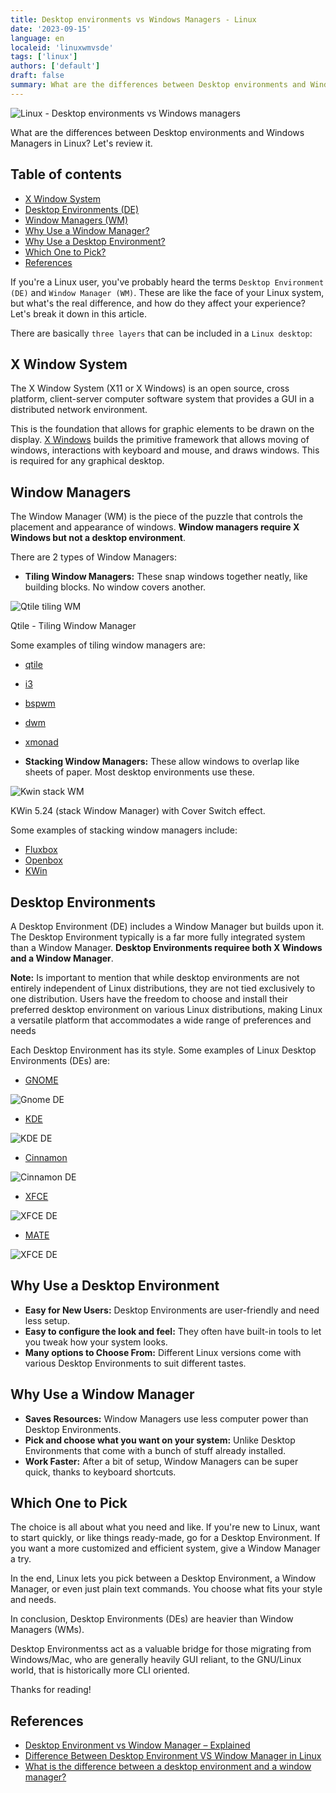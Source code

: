 ```yaml
---
title: Desktop environments vs Windows Managers - Linux
date: '2023-09-15'
language: en
localeid: 'linuxwmvsde'
tags: ['linux']
authors: ['default']
draft: false
summary: What are the differences between Desktop environments and Windows Managers in Linux? Let's review it.
---
```


<div className="flex justify-center">
  <div className="w-full max-w-screen-md overflow-hidden">
    <img
      src="/static/images/2023-09-15-linux-desktop-environments-vs-window-managers/budgie-desktop.jpg"
      alt="Linux - Desktop environments vs Windows managers"
      className="mx-auto"
    />
  </div>
</div>

What are the differences between Desktop environments and Windows Managers in Linux? Let's review it.

## Table of contents

* [X Window System](#x-window-system)
* [Desktop Environments (DE)](#desktop-environments)
* [Window Managers (WM)](#window-managers)
* [Why Use a Window Manager?](#why-use-a-window-manager)
* [Why Use a Desktop Environment?](#why-use-a-desktop-environment)
* [Which One to Pick?](#which-one-to-pick)
* [References](#references)


If you're a Linux user, you've probably heard the terms `Desktop Environment (DE)` and `Window Manager (WM)`. These are like the face of your Linux system, but what's the real difference, and how do they affect your experience? Let's break it down in this article.


There are basically `three layers` that can be included in a `Linux desktop`:

## X Window System

The X Window System (X11 or X Windows) is an open source, cross platform, client-server computer software system that provides a GUI in a distributed network environment. 

This is the foundation that allows for graphic elements to be drawn on the display. [X Windows](https://en.wikipedia.org/wiki/X_Window_System) builds the primitive framework that allows moving of windows, interactions with keyboard and mouse, and draws windows. This is required for any graphical desktop.

## Window Managers

The Window Manager (WM) is the piece of the puzzle that controls the placement and appearance of windows. __Window managers require X Windows but not a desktop environment__.

There are 2 types of Window Managers:

* __Tiling Window Managers:__ These snap windows together neatly, like building blocks. No window covers another. 

![Qtile tiling WM](/static/images/2023-09-15-linux-desktop-environments-vs-window-managers/qtile_tiling_WM.png)

Qtile - Tiling Window Manager

Some examples of tiling window managers are: 
* [qtile](https://qtile.org/)
* [i3](https://i3wm.org/)
* [bspwm](https://github.com/baskerville/bspwm)
* [dwm](https://dwm.suckless.org/)
* [xmonad](https://xmonad.org/)

* __Stacking Window Managers:__ These allow windows to overlap like sheets of paper. Most desktop environments use these. 

![Kwin stack WM](/static/images/2023-09-15-linux-desktop-environments-vs-window-managers/kwin_stacl_WM.png)

KWin 5.24 (stack Window Manager) with Cover Switch effect.

Some examples of stacking window managers include:
* [Fluxbox](http://fluxbox.org/)
* [Openbox](http://openbox.org/wiki/Main_Page)
* [KWin](https://en.wikipedia.org/wiki/KWin)

## Desktop Environments

A Desktop Environment (DE) includes a Window Manager but builds upon it. The Desktop Environment typically is a far more fully integrated system than a Window Manager. __Desktop Environments requiree both X Windows and a Window Manager__.

__Note:__ Is important to mention that while desktop environments are not entirely independent of Linux distributions, they are not tied exclusively to one distribution. Users have the freedom to choose and install their preferred desktop environment on various Linux distributions, making Linux a versatile platform that accommodates a wide range of preferences and needs

Each Desktop Environment has its style. Some examples of Linux Desktop Environments (DEs) are:

* [GNOME](https://www.gnome.org/getting-gnome/)

![Gnome DE](/static/images/2023-09-15-linux-desktop-environments-vs-window-managers/GNOME_DE.webp)

* [KDE](https://kde.org/)

![KDE DE](/static/images/2023-09-15-linux-desktop-environments-vs-window-managers/KDE_DE.png)

* [Cinnamon](https://en.wikipedia.org/wiki/Cinnamon_(desktop_environment))

![Cinnamon DE](/static/images/2023-09-15-linux-desktop-environments-vs-window-managers/Cinnamon_5.2.png)

* [XFCE](https://www.xfce.org/)

![XFCE DE](/static/images/2023-09-15-linux-desktop-environments-vs-window-managers/Xfce-Desktop-Environment.png)

* [MATE](https://mate-desktop.org/)

![XFCE DE](/static/images/2023-09-15-linux-desktop-environments-vs-window-managers/MATE-DE.jpg)


## Why Use a Desktop Environment

* __Easy for New Users:__ Desktop Environments are user-friendly and need less setup.
* __Easy to configure the look and feel:__ They often have built-in tools to let you tweak how your system looks.
* __Many options to Choose From:__ Different Linux versions come with various Desktop Environments to suit different tastes.

## Why Use a Window Manager

* __Saves Resources:__ Window Managers use less computer power than Desktop Environments.
* __Pick and choose what you want on your system:__ Unlike Desktop Environments that come with a bunch of stuff already installed.
* __Work Faster:__ After a bit of setup, Window Managers can be super quick, thanks to keyboard shortcuts.

## Which One to Pick

The choice is all about what you need and like. If you're new to Linux, want to start quickly, or like things ready-made, go for a Desktop Environment. If you want a more customized and efficient system, give a Window Manager a try.

In the end, Linux lets you pick between a Desktop Environment, a Window Manager, or even just plain text commands. You choose what fits your style and needs.

In conclusion, Desktop Environments (DEs) are heavier than Window Managers (WMs).

Desktop Environmentss act as a valuable bridge for those migrating from Windows/Mac, who are generally heavily GUI reliant, to the GNU/Linux world, that is historically more CLI oriented.

Thanks for reading!

## References

- [Desktop Environment vs Window Manager – Explained](https://www.linuxfordevices.com/tutorials/linux/desktop-environment-vs-window-manager)
- [Difference Between Desktop Environment VS Window Manager in Linux](https://www.geeksforgeeks.org/difference-between-desktop-environment-vs-window-manager-in-linux/)
- [What is the difference between a desktop environment and a window manager?](https://askubuntu.com/questions/18078/what-is-the-difference-between-a-desktop-environment-and-a-window-manager)